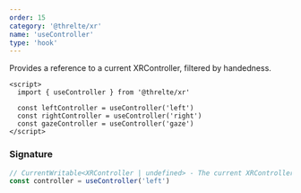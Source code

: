 ```yaml
---
order: 15
category: '@threlte/xr'
name: 'useController'
type: 'hook'
---
```


Provides a reference to a current XRController, filtered by handedness.

```svelte
<script>
  import { useController } from '@threlte/xr'

  const leftController = useController('left')
  const rightController = useController('right')
  const gazeController = useController('gaze')
</script>
```

### Signature

```ts
// CurrentWritable<XRController | undefined> - The current XRController
const controller = useController('left')
```
